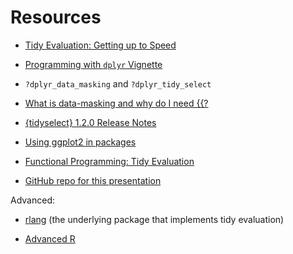 # Resources

* [Tidy Evaluation: Getting up to Speed](https://tidyeval.tidyverse.org/sec-up-to-speed.html)

* [Programming with `dplyr` Vignette](https://dplyr.tidyverse.org/articles/programming.html)

* `?dplyr_data_masking` and `?dplyr_tidy_select`

* [What is data-masking and why do I need {{?](https://rlang.r-lib.org/reference/topic-data-mask.html)

* [{tidyselect} 1.2.0 Release Notes](https://github.com/r-lib/tidyselect/blob/main/NEWS.md#tidyselect-120)

* [Using ggplot2 in packages](https://ggplot2.tidyverse.org/articles/ggplot2-in-packages.html)

* [Functional Programming: Tidy Evaluation](https://dcl-prog.stanford.edu/tidy-eval-detailed.html)

* [GitHub repo for this presentation](https://github.com/MSKCC-Epi-Bio/Writing-Function-with-the-tidyverse)

Advanced:

* [rlang](https://rlang.r-lib.org/) (the underlying package that implements tidy evaluation)

* [Advanced R](https://adv-r.hadley.nz/)